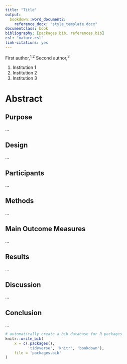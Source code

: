```yaml
---
title: "Title"
output:
  bookdown::word_document2:
    reference_docx: "style_template.docx" 
documentclass: book
bibliography: [packages.bib, references.bib]
csl: "nature.csl"
link-citations: yes
---
```


First author,^1,2^ Second author,^3^

1.	Institution 1
2.	Institution 2
3.	Institution 3

# Abstract

## Purpose
...

## Design
...

## Participants
...

## Methods
...

## Main Outcome Measures
...

## Results
...

## Discussion
...

## Conclusion
...


```r
# automatically create a bib database for R packages
knitr::write_bib(
    x = c(.packages(), 
          'tidyverse', 'knitr', 'bookdown'),
    file = 'packages.bib'
)
```
